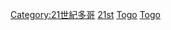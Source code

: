 [[Category:21世紀多哥|Category:21世紀多哥]]
[[Category:依年份劃分的多哥|21st]]
[[Category:依年份劃分的21世紀非洲|Togo]]
[[Category:依年份劃分的21世紀各國|Togo]]